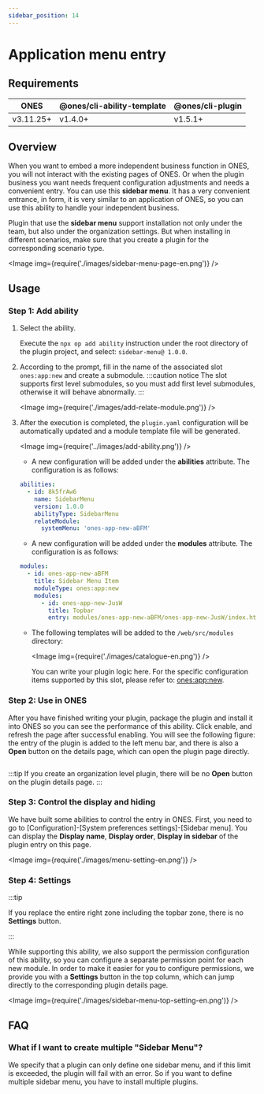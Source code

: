 ```yaml
---
sidebar_position: 14
---
```


# Application menu entry

## Requirements

| ONES      | @ones/cli-ability-template | @ones/cli-plugin |
| --------- | -------------------------- | ---------------- |
| v3.11.25+ | v1.4.0+                    | v1.5.1+          |

## Overview

When you want to embed a more independent business function in ONES, you will not interact with the existing pages of ONES. Or when the plugin business you want needs frequent configuration adjustments and needs a convenient entry. You can use this **sidebar menu**. It has a very convenient entrance, in form, it is very similar to an application of ONES, so you can use this ability to handle your independent business.

Plugin that use the **sidebar menu** support installation not only under the team, but also under the organization settings. But when installing in different scenarios, make sure that you create a plugin for the corresponding scenario type.

<Image img={require('./images/sidebar-menu-page-en.png')} />

## Usage

### Step 1: Add ability

1. Select the ability.

   Execute the `npx op add ability` instruction under the root directory of the plugin project, and select: `sidebar-menu@ 1.0.0`.

2. According to the prompt, fill in the name of the associated slot `ones:app:new` and create a submodule.
   :::caution notice
   The slot supports first level submodules, so you must add first level submodules, otherwise it will behave abnormally.
   :::

   <Image img={require('./images/add-relate-module.png')} />

3. After the execution is completed, the `plugin.yaml` configuration will be automatically updated and a module template file will be generated.

   <Image img={require('../images/add-ability.png')} />

   - A new configuration will be added under the **abilities** attribute. The configuration is as follows:

   ```yaml title="config/plugin.yaml"
   abilities:
     - id: 8k5frAw6
       name: SidebarMenu
       version: 1.0.0
       abilityType: SidebarMenu
       relateModule:
         systemMenu: 'ones-app-new-aBFM'
   ```

   - A new configuration will be added under the **modules** attribute. The configuration is as follows:

   ```yaml title="config/plugin.yaml"
   modules:
     - id: ones-app-new-aBFM
       title: Sidebar Menu Item
       moduleType: ones:app:new
       modules:
         - id: ones-app-new-JusW
           title: Topbar
           entry: modules/ones-app-new-aBFM/ones-app-new-JusW/index.html
   ```

   - The following templates will be added to the `/web/src/modules` directory:

     <Image img={require('./images/catalogue-en.png')} />

     You can write your plugin logic here. For the specific configuration items supported by this slot, please refer to: [ones:app:new](../slot/app/index.mdx#onesappnew).

### Step 2: Use in ONES

After you have finished writing your plugin, package the plugin and install it into ONES so you can see the performance of this ability. Click enable, and refresh the page after successful enabling. You will see the following figure: the entry of the plugin is added to the left menu bar, and there is also a **Open** button on the details page, which can open the plugin page directly.

<p>
  <Image img={require('./images/sidebar-menu-detail-en.png')} />
</p>

:::tip
If you create an organization level plugin, there will be no **Open** button on the plugin details page.
:::

### Step 3: Control the display and hiding

We have built some abilities to control the entry in ONES. First, you need to go to [Configuration]-[System preferences settings]-[Sidebar menu]. You can display the **Display name**, **Display order**, **Display in sidebar** of the plugin entry on this page.

<Image img={require('./images/menu-setting-en.png')} />

### Step 4: Settings

:::tip

If you replace the entire right zone including the topbar zone, there is no **Settings** button.

:::

While supporting this ability, we also support the permission configuration of this ability, so you can configure a separate permission point for each new module. In order to make it easier for you to configure permissions, we provide you with a **Settings** button in the top column, which can jump directly to the corresponding plugin details page.

<Image img={require('./images/sidebar-menu-top-setting-en.png')} />

## FAQ

### What if I want to create multiple "Sidebar Menu"?

We specify that a plugin can only define one sidebar menu, and if this limit is exceeded, the plugin will fail with an error. So if you want to define multiple sidebar menu, you have to install multiple plugins.
